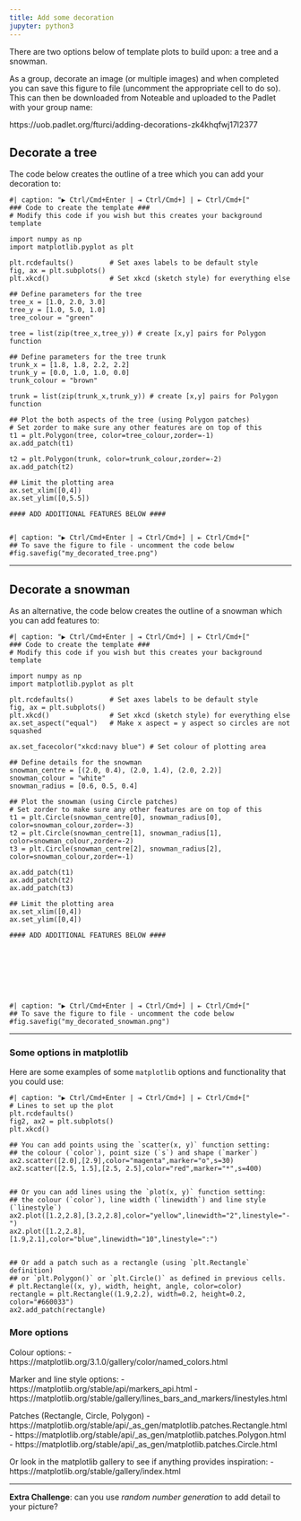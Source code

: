 ```yaml
---
title: Add some decoration
jupyter: python3
---
```




There are two options below of template plots to build upon: a tree and a snowman.

As a group, decorate an image (or multiple images) and when completed you can save this figure to file (uncomment the appropriate cell to do so). This can then be downloaded from Noteable and uploaded to the Padlet with your group name:

https://uob.padlet.org/fturci/adding-decorations-zk4khqfwj17l2377

## Decorate a tree

The code below creates the outline of a tree which you can add your decoration to:

```pyodide
#| caption: "▶ Ctrl/Cmd+Enter | ⇥ Ctrl/Cmd+] | ⇤ Ctrl/Cmd+["
### Code to create the template ###
# Modify this code if you wish but this creates your background template

import numpy as np 
import matplotlib.pyplot as plt

plt.rcdefaults()         # Set axes labels to be default style
fig, ax = plt.subplots()
plt.xkcd()               # Set xkcd (sketch style) for everything else

## Define parameters for the tree
tree_x = [1.0, 2.0, 3.0]
tree_y = [1.0, 5.0, 1.0]
tree_colour = "green"

tree = list(zip(tree_x,tree_y)) # create [x,y] pairs for Polygon function

## Define parameters for the tree trunk
trunk_x = [1.8, 1.8, 2.2, 2.2]
trunk_y = [0.0, 1.0, 1.0, 0.0]
trunk_colour = "brown"

trunk = list(zip(trunk_x,trunk_y)) # create [x,y] pairs for Polygon function

## Plot the both aspects of the tree (using Polygon patches)
# Set zorder to make sure any other features are on top of this
t1 = plt.Polygon(tree, color=tree_colour,zorder=-1)
ax.add_patch(t1)

t2 = plt.Polygon(trunk, color=trunk_colour,zorder=-2)
ax.add_patch(t2)

## Limit the plotting area
ax.set_xlim([0,4])
ax.set_ylim([0,5.5])

#### ADD ADDITIONAL FEATURES BELOW ####


```

```pyodide
#| caption: "▶ Ctrl/Cmd+Enter | ⇥ Ctrl/Cmd+] | ⇤ Ctrl/Cmd+["
## To save the figure to file - uncomment the code below
#fig.savefig("my_decorated_tree.png")
```

---

## Decorate a snowman

As an alternative, the code below creates the outline of a snowman which you can add features to:

```pyodide
#| caption: "▶ Ctrl/Cmd+Enter | ⇥ Ctrl/Cmd+] | ⇤ Ctrl/Cmd+["
### Code to create the template ###
# Modify this code if you wish but this creates your background template

import numpy as np 
import matplotlib.pyplot as plt

plt.rcdefaults()         # Set axes labels to be default style
fig, ax = plt.subplots()
plt.xkcd()               # Set xkcd (sketch style) for everything else
ax.set_aspect("equal")   # Make x aspect = y aspect so circles are not squashed

ax.set_facecolor("xkcd:navy blue") # Set colour of plotting area

## Define details for the snowman
snowman_centre = [(2.0, 0.4), (2.0, 1.4), (2.0, 2.2)]
snowman_colour = "white"
snowman_radius = [0.6, 0.5, 0.4]

## Plot the snowman (using Circle patches)
# Set zorder to make sure any other features are on top of this
t1 = plt.Circle(snowman_centre[0], snowman_radius[0], color=snowman_colour,zorder=-3)
t2 = plt.Circle(snowman_centre[1], snowman_radius[1], color=snowman_colour,zorder=-2)
t3 = plt.Circle(snowman_centre[2], snowman_radius[2], color=snowman_colour,zorder=-1)

ax.add_patch(t1)
ax.add_patch(t2)
ax.add_patch(t3)

## Limit the plotting area
ax.set_xlim([0,4])
ax.set_ylim([0,4])

#### ADD ADDITIONAL FEATURES BELOW ####








```

```pyodide
#| caption: "▶ Ctrl/Cmd+Enter | ⇥ Ctrl/Cmd+] | ⇤ Ctrl/Cmd+["
## To save the figure to file - uncomment the code below
#fig.savefig("my_decorated_snowman.png")
```

---

### Some options in matplotlib

Here are some examples of some `matplotlib` options and functionality that you could use:

```pyodide
#| caption: "▶ Ctrl/Cmd+Enter | ⇥ Ctrl/Cmd+] | ⇤ Ctrl/Cmd+["
# Lines to set up the plot
plt.rcdefaults()
fig2, ax2 = plt.subplots()
plt.xkcd()

## You can add points using the `scatter(x, y)` function setting:
## the colour (`color`), point size (`s`) and shape (`marker`)
ax2.scatter([2.0],[2.9],color="magenta",marker="o",s=30)
ax2.scatter([2.5, 1.5],[2.5, 2.5],color="red",marker="*",s=400)


## Or you can add lines using the `plot(x, y)` function setting:
## the colour (`color`), line width (`linewidth`) and line style (`linestyle`)
ax2.plot([1.2,2.8],[3.2,2.8],color="yellow",linewidth="2",linestyle="-")
ax2.plot([1.2,2.8],[1.9,2.1],color="blue",linewidth="10",linestyle=":")


## Or add a patch such as a rectangle (using `plt.Rectangle` definition)
## or `plt.Polygon()` or `plt.Circle()` as defined in previous cells.
# plt.Rectangle((x, y), width, height, angle, color=color)
rectangle = plt.Rectangle((1.9,2.2), width=0.2, height=0.2, color="#660033")
ax2.add_patch(rectangle)
```

### More options

Colour options:
- https://matplotlib.org/3.1.0/gallery/color/named_colors.html

Marker and line style options:
 - https://matplotlib.org/stable/api/markers_api.html
 - https://matplotlib.org/stable/gallery/lines_bars_and_markers/linestyles.html

Patches (Rectangle, Circle, Polygon)
 - https://matplotlib.org/stable/api/_as_gen/matplotlib.patches.Rectangle.html
 - https://matplotlib.org/stable/api/_as_gen/matplotlib.patches.Polygon.html
 - https://matplotlib.org/stable/api/_as_gen/matplotlib.patches.Circle.html
 
 
Or look in the matplotlib gallery to see if anything provides inspiration:
 - https://matplotlib.org/stable/gallery/index.html

---

**Extra Challenge**: can you use *random number generation* to add detail to your picture?

